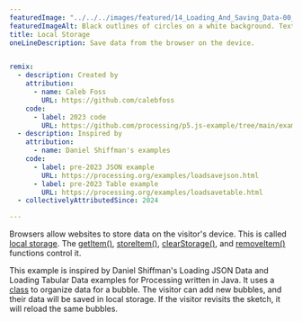 ```yaml
---
featuredImage: "../../../images/featured/14_Loading_And_Saving_Data-00_Local_Storage-thumbnail.png"
featuredImageAlt: Black outlines of circles on a white background. Text below the circles reads "Click and drag to add bubbles."
title: Local Storage
oneLineDescription: Save data from the browser on the device.


remix:
  - description: Created by
    attribution:
      - name: Caleb Foss
        URL: https://github.com/calebfoss
    code:
      - label: 2023 code
        URL: https://github.com/processing/p5.js-example/tree/main/examples/14_Loading_And_Saving_Data/00_Local_Storage
  - description: Inspired by
    attribution:
      - name: Daniel Shiffman's examples
    code:
      - label: pre-2023 JSON example
        URL: https://processing.org/examples/loadsavejson.html
      - label: pre-2023 Table example
        URL: https://processing.org/examples/loadsavetable.html
  - collectivelyAttributedSince: 2024

---
```


Browsers allow websites to store data on the visitor's
device. This is called
<a href="https://developer.mozilla.org/en-US/docs/Web/API/Window/localStorage" target="_blank">local storage</a>.
The <a href="https://p5js.org/reference/p5/getItem" target="_blank">getItem()</a>,
<a href="https://p5js.org/reference/p5/storeItem" target="_blank">storeItem()</a>,
<a href="https://p5js.org/reference/p5/clearStorage" target="_blank">clearStorage()</a>,
and <a href="https://p5js.org/reference/p5/removeItem" target="_blank">removeItem()</a>
functions control it.

This example is inspired by Daniel Shiffman's Loading JSON Data and Loading 
Tabular Data examples for Processing written in Java. It uses a
<a href="https://p5js.org/reference/p5/class" target="_blank">class</a>
to organize data for a bubble. The visitor can add new bubbles, and their data 
will be saved in local storage. If the visitor revisits the sketch, it will
reload the same bubbles.